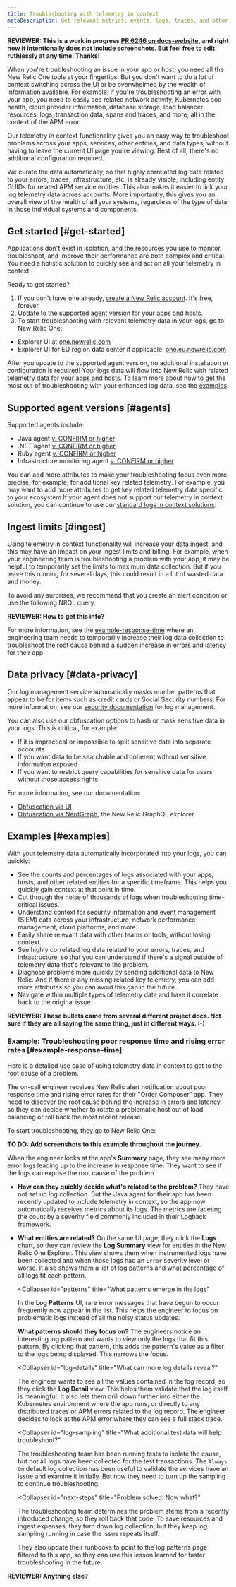 ```yaml
---
title: Troubleshooting with telemetry in context
metaDescription: Get relevant metrics, events, logs, traces, and other telemetry data within the context of your app or host, without additional configuration or context switching in the New Relic One UI.
---
```


**REVIEWER: This is a work in progress [PR 6246 on docs-website](https://github.com/newrelic/docs-website/pull/6246), and right now it intentionally does not include screenshots. But feel free to edit ruthlessly at any time. Thanks!**

When you're troubleshooting an issue in your app or host, you need all the New Relic One tools at your fingertips. But you don't want to do a lot of context switching across the UI or be overwhelmed by the wealth of information available. For example, if you're troubleshooting an error with your app, you need to easily see related network activity, Kubernetes pod health, cloud provider information, database storage, load balancer resources, logs, transaction data, spans and traces, and more, all in the context of the APM error.

Our telemetry in context functionality gives you an easy way to troubleshoot problems across your apps, services, other entities, and data types, without having to leave the current UI page you're viewing. Best of all, there's no additional configuration required.

We curate the data automatically, so that highly correlated log data related to your errors, traces, infrastructure, etc. is already visible, including entity GUIDs for related APM service entities. This also makes it easier to link your log telemetry data across accounts. More importantly, this gives you an overall view of the health of **all** your systems, regardless of the type of data in those individual systems and components.

## Get started [#get-started]

Applications don't exist in isolation, and the resources you use to monitor, troubleshoot, and improve their performance are both complex and critical. You need a holistic solution to quickly see and act on all your telemetry in context.

Ready to get started?

1. If you don't have one already, [create a New Relic account](https://newrelic.com/signup). It's free, forever.
2. Update to the [supported agent version](#agents) for your apps and hosts.
3. To start troubleshooting with relevant telemetry data in your logs, go to New Relic One:

* Explorer UI at [one.newrelic.com](https://one.newrelic.com)
* Explorer UI for EU region data center if applicable: [one.eu.newrelic.com](https://one.eu.newrelic.com)

After you update to the supported agent version, no additional installation or configuration is required! Your logs data will flow into New Relic with related telemetry data for your apps and hosts. To learn more about how to get the most out of troubleshooting with your enhanced log data, see the [examples](#examples).

## Supported agent versions [#agents]

Supported agents include:

* Java agent [v. CONFIRM or higher](/docs/release-notes/agent-release-notes/java-release-notes)
* .NET agent [v. CONFIRM or higher](/docs/release-notes/agent-release-notes/net-release-notes)
* Ruby agent [v. CONFIRM or higher](/docs/release-notes/agent-release-notes/ruby-release-notes)
* Infrastructure monitoring agent [v. CONFIRM or higher](/docs/release-notes/infrastructure-release-notes/infrastructure-agent-release-notes)

You can add more attributes to make your troubleshooting focus even more precise; for example, for additional key related telemetry. For example, you may want to add more attributes to get key related telemetry data specific to your ecosystem.If your agent does not support our telemetry in context solution, you can continue to use our [standard logs in context solutions](/docs/logs/logs-context/logs-in-context).

## Ingest limits [#ingest]

Using telemetry in context functionality will increase your data ingest, and this may have an impact on your ingest limits and billing. For example, when your engineering team is troubleshooting a problem with your app, it may be helpful to temporarily set the limits to maximum data collection. But if you leave this running for several days, this could result in a lot of wasted data and money.

To avoid any surprises, we recommend that you create an alert condition or use the following NRQL query.

**REVIEWER: How to get this info?**

For more information, see the [example-response-time](#example) where an engineering team needs to temporarily increase their log data collection to troubleshoot the root cause behind a sudden increase in errors and latency for their app.

## Data privacy [#data-privacy]

Our log management service automatically masks number patterns that appear to be for items such as credit cards or Social Security numbers. For more information, see our [security documentation](/docs/logs/get-started/new-relics-log-management-security-privacy) for log management.

You can also use our obfuscation options to hash or mask sensitive data in your logs. This is critical, for example:

* If it is impractical or impossible to split sensitive data into separate accounts
* If you want data to be searchable and coherent without sensitive information exposed
* If you want to restrict query capabilities for sensitive data for users without those access rights

For more information, see our documentation:

* [Obfuscation via UI](/docs/logs/ui-data/obfuscation-ui)
* [Obfuscation via NerdGraph](/docs/apis/nerdgraph/examples/nerdgraph-log-data-obfuscation), the New Relic GraphQL explorer

## Examples [#examples]

With your telemetry data automatically incorporated into your logs, you can quickly:

* See the counts and percentages of logs associated with your apps, hosts, and other related entities for a specific timeframe. This helps you quickly gain context at that point in time. 
* Cut through the noise of thousands of logs when troubleshooting time-critical issues.
* Understand context for security information and event management (SIEM) data across your infrastructure, network performance management, cloud platforms, and more.
* Easily share relevant data with other teams or tools, without losing context.
* See highly correlated log data related to your errors, traces, and infrastructure, so that you can understand if there's a signal outside of telemetry data that's relevant to the problem.
* Diagnose problems more quickly by sending additional data to New Relic. And if there is any missing related key telemetry, you can add more attributes so you can avoid this gap in the future.
* Navigate within multiple types of telemetry data and have it correlate back to the original issue.

**REVIEWER: These bullets came from several different project docs. Not sure if they are all saying the same thing, just in different ways. :-)**

### Example: Troubleshooting poor response time and rising error rates [#example-response-time]

Here is a detailed use case of using telemetry data in context to get to the root cause of a problem.

The on-call engineer receives New Relic alert notification about poor response time and rising error rates for their "Order Composer" app. They need to discover the root cause behind the increase in errors and latency, so they can decide whether to rotate a problematic host out of load balancing or roll back the most recent release.

To start troubleshooting, they go to New Relic One:

**TO DO: Add screenshots to this example throughout the journey.**

<CollapserGroup>
  <Collapser
    id="when"
    title="When and where did the errors begin?"
  >

  When the engineer looks at the app's **Summary** page, they see many more error logs leading up to the increase in response time. They want to see if the logs can expose the root cause of the problem.
  * **How can they quickly decide what's related to the problem?** They have not set up log collection. But the Java agent for their app has been recently updated to include telemetry in context, so the app now automatically receives metrics about its logs. The metrics are faceting the count by a severity field commonly included in their Logback framework.
  * **What entities are related?** On the same UI page, they click the **Logs** chart, so they can review the **Log Summary** view for entities in the New Relic One Explorer. This view shows them when instrumented logs have been collected and when those logs had an `Error` severity level or worse. It also shows them a list of log patterns and what percentage of all logs fit each pattern.

    </Collapser>

    <Collapser
    id="patterns"
    title="What patterns emerge in the logs"
    >

    In the **Log Patterns** UI, rare error messages that have begun to occur frequently now appear in the list. This helps the engineer to focus on problematic logs instead of all the noisy status updates.

    **What patterns should they focus on?** The engineers notice an interesting log pattern and wants to view only the logs that fit this pattern. By clicking that pattern, this adds the pattern's value as a filter to the logs being displayed. This narrows the focus.

    </Collapser>

    <Collapser
    id="log-details"
    title="What can more log details reveal?"
    >

    The engineer wants to see all the values contained in the log record, so they click the **Log Detail** view. This helps them validate that the log itself is meaningful. It also lets them drill down further into either the Kubernetes environment where the app runs, or directly to any distributed traces or APM errors related to the log record. The engineer decides to look at the APM error where they can see a full stack trace.

    </Collapser>

    <Collapser
    id="log-sampling"
    title="What additional test data will help troubleshoot?"
    >

    The troubleshooting team has been running tests to isolate the cause, but not all logs have been collected for the test transactions. The `Always On` default log collection has been useful to validate the services have an issue and examine it initially. But now they need to turn up the sampling to continue troubleshooting.

    </Collapser>

    <Collapser
    id="next-steps"
    title="Problem solved. Now what?"
    >
    
    The troubleshooting team determines the problem stems from a recently introduced change, so they roll back that code. To save resources and ingest expenses, they turn down log collection, but they keep log sampling running in case the issue repeats itself.
    
    They also update their runbooks to point to the log patterns page filtered to this app, so they can use this lesson learned for faster troubleshooting in the future.

    </Collapser>

</CollapserGroup>

**REVIEWER: Anything else?**
